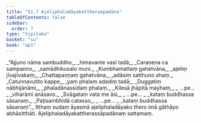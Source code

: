 ```yaml
---
title: "51.7 Ajeliphaladāyakattheraapadāna"
tableOfContents: false
sidebar:
  order: 7
type: "tipitaka"
basket: "su"
book: "ap1"
---
```



<DynamicBreadcrumb />

<Division number="74" book="ap1" bookNo="20" page="435">

<Paragraph number="6653" type="verses" book="ap1">
_“Ajjuno nāma sambuddho,_  
_himavante vasī tadā;_  
_Caraṇena ca sampanno,_  
_samādhikusalo muni._  

</Paragraph>

</Division>
<Division number="75" book="ap1" bookNo="20" page="435">

<Paragraph number="6654" type="verses" book="ap1">
_Kumbhamattaṃ gahetvāna,_  
_ajeliṃ jīvajīvakaṃ;_  
_Chattapaṇṇaṃ gahetvāna,_  
_adāsiṃ satthuno ahaṃ._  

</Paragraph>

</Division>
<Division number="76" book="ap1" bookNo="20" page="435">

<Paragraph number="6655" type="verses" book="ap1">
_Catunnavutito kappe,_  
_yaṃ phalaṃ adadiṃ tadā;_  
_Duggatiṃ nābhijānāmi,_  
_phaladānassidaṃ phalaṃ._  

</Paragraph>

</Division>
<Division number="77" book="ap1" bookNo="20" page="435">

<Paragraph number="6656" type="verses" book="ap1">
_Kilesā jhāpitā mayhaṃ,_  
_ …pe… _  
_viharāmi anāsavo._  

</Paragraph>

</Division>
<Division number="78" book="ap1" bookNo="20" page="435">

<Paragraph number="6657" type="verses" book="ap1">
_Svāgataṃ vata me āsi,_  
_ …pe… _  
_kataṃ buddhassa sāsanaṃ._  

</Paragraph>

</Division>
<Division number="79" book="ap1" bookNo="20" page="435">

<Paragraph number="6658" type="verses" book="ap1">
_Paṭisambhidā catasso,_  
_ …pe… _  
_kataṃ buddhassa sāsanaṃ”._  

</Paragraph>

<Paragraph number="6659" book="ap1">
Itthaṃ sudaṃ āyasmā ajeliphaladāyako thero imā gāthāyo abhāsitthāti.

</Paragraph>
</Division>

<Paragraph number="6660" type="center" book="ap1">
Ajeliphaladāyakattherassāpadānaṃ sattamaṃ.
</Paragraph>